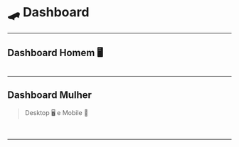 
<Meta title="Foundations/Illustrations/🛹 Dashboard" />

# 🛹 Dashboard

---

## Dashboard Homem 🖥️

<Image src={Man} alt="" />

---

## Dashboard Mulher

> Desktop 🖥️ e Mobile 📱

<div className={'flex gap-spacing-xl'}>

<Image src={WomanCard} alt="" />
<Image src={WomanMobile} alt="" />

</div>

---
